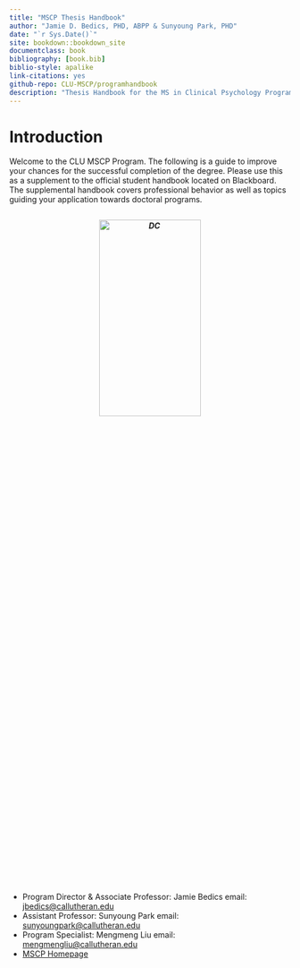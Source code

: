 ```yaml
--- 
title: "MSCP Thesis Handbook"
author: "Jamie D. Bedics, PHD, ABPP & Sunyoung Park, PHD"
date: "`r Sys.Date()`"
site: bookdown::bookdown_site
documentclass: book
bibliography: [book.bib]
biblio-style: apalike
link-citations: yes
github-repo: CLU-MSCP/programhandbook
description: "Thesis Handbook for the MS in Clinical Psychology Program at CLU"
---
```


# Introduction {-}

Welcome to the CLU MSCP Program.  The following is a guide to improve your chances for the successful completion of the degree.  Please use this as a supplement to the official student handbook located on Blackboard.  The supplemental handbook covers professional behavior as well as topics guiding your application towards doctoral programs. 


<h5 align="center"><img src="https://raw.githubusercontent.com/CLU-MSCP/programhandbook/master/images/cover.jpg" alt="DC" align="center" style="width: 60%; height: 30%; margin:8px"></h5> 
<center></center>



* Program Director & Associate Professor: Jamie Bedics email: <jbedics@callutheran.edu>
* Assistant Professor: Sunyoung Park email: <sunyoungpark@callutheran.edu>
* Program Specialist: Mengmeng Liu email: <mengmengliu@callutheran.edu>
* [MSCP Homepage](https://www.callutheran.edu/academics/graduate/ms-clinical-psychology/)
